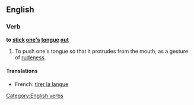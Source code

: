 ==English==
===Verb===
'''to [[stick]] [[one]][['s]] [[tongue]] [[out]]'''

# To push one's tongue so that it protrudes from the mouth, as a gesture of [[rudeness]].

====Translations====
*French: [[tirer la langue]]

[[Category:English verbs]]